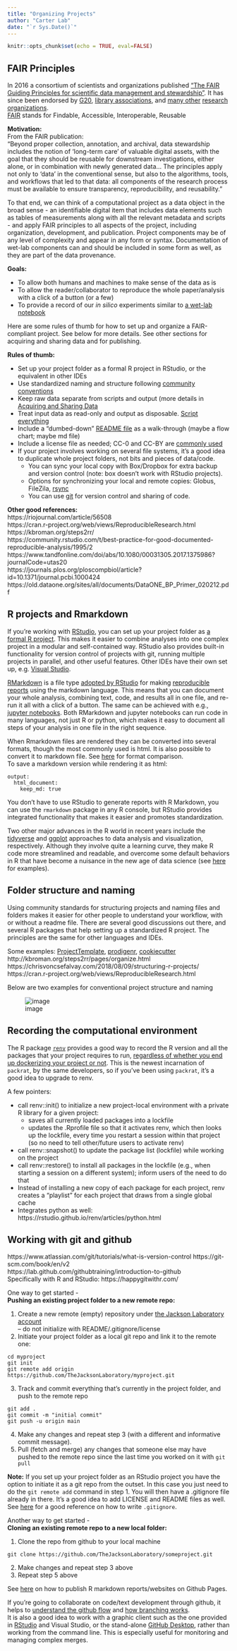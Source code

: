 ```yaml
---
title: "Organizing Projects"
author: "Carter Lab"
date: "`r Sys.Date()`"
---
```


```r
knitr::opts_chunk$set(echo = TRUE, eval=FALSE)
```
## FAIR Principles

In 2016 a consortium of scientists and organizations published ["The FAIR Guiding Principles for scientific data management and stewardship”](https://www.nature.com/articles/sdata201618
). It has since been endorsed by [G20](https://www.dtls.nl/2016/09/13/g20-endorse-fair-principles/), [library associations](https://libereurope.eu/blog/2017/12/08/implementing-fair-data-principles-role-libraries/), and [many other](https://en.wikipedia.org/wiki/FAIR_data#Acceptance_and_implementation_of_FAIR_data_principles) [research organizations](https://www.sciencedirect.com/science/article/pii/S1359644618303039).  
[FAIR](https://www.go-fair.org/fair-principles/) stands for Findable, Accessible, Interoperable, Reusable

**Motivation:**  
From the FAIR publication:  
“Beyond proper collection, annotation, and archival, data stewardship includes the notion of ‘long-term care’ of valuable digital assets, with the goal that they should be reusable for downstream investigations, either alone, or in combination with newly generated data... The principles apply not only to ‘data’ in the conventional sense, but also to the algorithms, tools, and workflows that led to that data: all components of the research process must be available to ensure transparency, reproducibility, and reusability.”

To that end, we can think of a computational project as a data object in the broad sense  - an identifiable digital item that includes data elements such as tables of measurements along with all the relevant metadata and scripts - and apply FAIR principles to all aspects of the project, including organization, development, and publication. Project components may be of any level of complexity and appear in any form or syntax. Documentation of wet-lab components can and should be included in some form as well, as they are part of the data provenance.  

**Goals:**

* To allow both humans and machines to make sense of the data as is
* To allow the reader/collaborator to reproduce the whole paper/analysis with a click of a button (or a few)
* To provide a record of our *in silico* experiments similar to [a wet-lab notebook](https://journals.plos.org/ploscompbiol/article?id=10.1371/journal.pcbi.1004385)

Here are some rules of thumb for how to set up and organize a FAIR-compliant project. See below for more details. See other sections for acquiring and sharing data and for publishing.

**Rules of thumb:**

* Set up your project folder as a formal R project in RStudio, or the equivalent in other IDEs   
* Use standardized naming and structure following [community conventions](https://community.rstudio.com/t/best-practice-for-good-documented-reproducible-analysis/1995/)
* Keep raw data separate from scripts and output (more details in [Acquiring and Sharing Data](Acquiring_and_sharing_data.html)
* Treat input data as read-only and output as disposable. [Script everything](https://kbroman.org/steps2rr/pages/scripts.html)
* Include a “dumbed-down” [README file](https://data.research.cornell.edu/content/readme) as a walk-through (maybe a flow chart; maybe md file)
* Include a license file as needed; CC-0 and CC-BY are [commonly used](https://blog.datadryad.org/2017/09/11/some-dos-and-donts-for-cc0/)
* If your project involves working on several file systems, it's a good idea to duplicate whole project folders, not bits and pieces of data/code.  
  * You can sync your local copy with Box/Dropbox for extra backup and version control (note: box doesn't work with RStudio projects).
  * Options for synchronizing your local and remote copies: Globus, FileZila, [rsync](https://jacksonlaboratory.sharepoint.com/sites/ResearchIT/SitePages/Transferring-Files-to-and-from-the-Cluster-with-rsync.aspx)  
  * You can use [git](https://git-scm.com/book/en/v2) for version control and sharing of code.  

**Other good references:**  
https://riojournal.com/article/56508    
https://cran.r-project.org/web/views/ReproducibleResearch.html  
https://kbroman.org/steps2rr/   
https://community.rstudio.com/t/best-practice-for-good-documented-reproducible-analysis/1995/2   
https://www.tandfonline.com/doi/abs/10.1080/00031305.2017.1375986?journalCode=utas20  
https://journals.plos.org/ploscompbiol/article?id=10.1371/journal.pcbi.1000424  
https://old.dataone.org/sites/all/documents/DataONE_BP_Primer_020212.pdf  
  
## R projects and Rmarkdown

If you're working with [RStudio](https://rstudio.com/products/rstudio/), you can set up your project folder as [a formal R project](https://support.rstudio.com/hc/en-us/articles/200526207-Using-Projects). This makes it easier to combine analyses into one complex project in a modular and self-contained way. RStudio also provides built-in functionality for version control of projects with git, running multiple projects in parallel, and other useful features. Other IDEs have their own set up, e.g. [Visual Studio](https://code.visualstudio.com/docs/setup/setup-overview).

[RMarkdown](https://bookdown.org/yihui/rmarkdown/) is a file type [adopted by RStudio](https://rmarkdown.rstudio.com) for making [reproducible reports](https://kbroman.org/steps2rr/pages/reports.html) using the markdown language. This means that you can document your whole analysis, combining text, code, and results all in one file, and re-run it all with a click of a button. The same can be achieved with e.g., [jupyter notebooks](https://jupyter.org/try). Both RMarkdown and jupyter notebooks can run code in many languages, not just R or python, which makes it easy to document all steps of your analysis in one file in the right sequence.  

When Rmarkdown files are rendered they can be converted into several formats, though the most commonly used is html. It is also possible to convert it to markdown file. See [here](https://bookdown.org/yihui/blogdown/output-format.html) for format comparison.  
To save a markdown version while rendering it as html:
```
output: 
  html_document:
    keep_md: true
```

You don't have to use RStudio to generate reports with R Markdown, you can use the `rmarkdown` package in any R console, but RStudio provides integrated functionality that makes it easier and promotes standardization.

Two other major advances in the R world in recent years include the [tidyverse](https://www.tidyverse.org/) and [ggplot](https://ggplot2.tidyverse.org/index.html) approaches to data analysis and visualization, respectively. Although they involve quite a learning curve, they make R code more streamlined and readable, and overcome some default behaviors in R that have become a nuisance in the new age of data science (see [here](https://peerj.com/preprints/3180v1/) for examples).  

## Folder structure and naming
Using community standards for structuring projects and naming files and folders makes it easier for other people to understand your workflow, with or without a readme file. There are several good discussions out there, and several R packages that help setting up a standardized R project. The principles are the same for other languages and IDEs.

Some examples: [ProjectTemplate](http://projecttemplate.net/), [prodigenr](https://cran.r-project.org/web/packages/prodigenr/vignettes/prodigenr.html), [cookiecutter](http://drivendata.github.io/cookiecutter-data-science/)  
http://kbroman.org/steps2rr/pages/organize.html  
https://chrisvoncsefalvay.com/2018/08/09/structuring-r-projects/  
https://cran.r-project.org/web/views/ReproducibleResearch.html  

Below are two examples for conventional project structure and naming  

![image](images/projectStructure.png)

## Recording the computational environment
The R package [`renv`](https://rstudio.github.io/renv/articles/renv.html) provides a good way to record the R version and all the packages that your project requires to run, [regardless of whether you end up dockerizing your project or not](https://rstudio.github.io/renv/articles/docker.html). This is the newest incarnation of `packrat`, by the same developers, so if you've been using `packrat`, it's a good idea to upgrade to renv.

A few pointers:

* call renv::init() to initialize a new project-local environment with a private R library for a given project:
  * saves all currently loaded packages into a lockfile
  * updates the .Rprofile file so that it activates renv, which then looks up the lockfile, every time you restart a session within that project (so no need to tell other/future users to activate renv)
* call renv::snapshot() to update the package list (lockfile) while working on the project
* call renv::restore() to install all packages in the lockfile (e.g., when starting a session on a different system); inform users of the need to do that
* Instead of installing a new copy of each package for each project, renv creates a "playlist" for each project that draws from a single global cache
* Integrates python as well: https://rstudio.github.io/renv/articles/python.html

## Working with git and github
https://www.atlassian.com/git/tutorials/what-is-version-control
https://git-scm.com/book/en/v2  
https://lab.github.com/githubtraining/introduction-to-github  
Specifically with R and RStudio: https://happygitwithr.com/  

One way to get started -  
**Pushing an existing project folder to a new remote repo:**  

1. Create a new remote (empty) repository under [the Jackson Laboratory account](https://github.com/TheJacksonLaboratory)  
  -- do not initialize with README/.gitignore/license
2. Initiate your project folder as a local git repo and link it to the remote one:
```
cd myproject
git init
git remote add origin https://github.com/TheJacksonLaboratory/myproject.git
```
3. Track and commit everything that's currently in the project folder, and push to the remote repo
```
git add .
git commit -m "initial commit"
git push -u origin main
```
4. Make any changes and repeat step 3 (with a different and informative commit message).
5. Pull (fetch and merge) any changes that someone else may have pushed to the remote repo since the last time you worked on it with `git pull`

**Note:** If you set up your project folder as an RStudio project you have the option to initiate it as a git repo from the outset. In this case you just need to do the `git remote add` command in step 1. You will then have a .gitignore file already in there. It's a good idea to add LICENSE and README files as well.  
See [here](https://labs.consol.de/development/git/2017/02/22/gitignore.html) for a good reference on how to write `.gitignore`.  
  
Another way to get started -  
**Cloning an existing remote repo to a new local folder:**

1. Clone the repo from github to your local machine
```
git clone https://github.com/TheJacksonLaboratory/someproject.git
```
2. Make changes and repeat step 3 above
3. Repeat step 5 above

See [here](https://resources.github.com/whitepapers/github-and-rstudio/) on how to publish R markdown reports/websites on Github Pages.

If you're going to collaborate on code/text development through github, it helps to [understand the github flow](https://guides.github.com/introduction/flow/) and [how branching works](https://www.freecodecamp.org/news/git-clone-branch-how-to-clone-a-specific-branch/).  
It is also a good idea to work with a graphic client such as the one provided in [RStudio](https://jennybc.github.io/2014-05-12-ubc/ubc-r/session03_git.html#learngit) and Visual Studio, or the stand-alone [GitHub Desktop](https://desktop.github.com/), rather than working from the command line. This is especially useful for monitoring and managing complex merges. 
